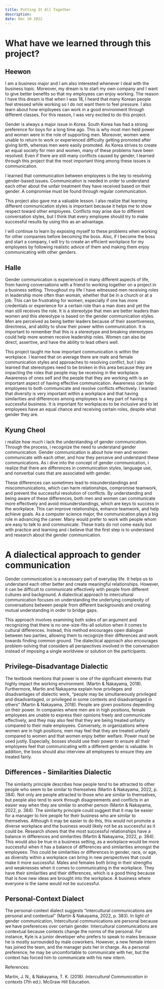 ```yaml
---
title: Putting It All Together
description:
date: Dec 10 2022
---
```


# What have we learned through this project?

## Heewon

I am a business major and I am also interested whenever I deal with the business topic. Moreover, my dream is to start my own company and I want to give better benefits so that my employees can enjoy working. The reason I have this dream is that when I was 18, I heard that many Korean people feel stressed while working so I do not want them to feel pressure. I also learn about how employees can work in a good environment through different classes. For this reason, I was very excited to do this project. 

Gender is always a major issue in Korea. South Korea has had a strong preference for boys for a long time ago. This is why most men held power and women were in the role of supporting men. Moreover, women were unable to return to work or experienced difficulty getting promoted after giving birth, whereas men were easily promoted. As Korea strives to create an equal society for men and women, many of these problems have been resolved. Even if there are still many conflicts caused by gender, I learned through this project that the most important thing among these issues is communication.

I learned that communication between employees is the key to resolving gender-based issues. Communication is needed in order to understand each other about the unfair treatment they have received based on their gender. A compromise must be found through regular communication.

This project also gave me a valuable lesson. I also realize that learning different communication styles is important because it helps me to show respect toward other employees. Conflicts may arise due to different conversation styles, but I think that every employee should try to make successful results by using this as an advantage. 

I will continue to learn by exposing myself to these problems when working for other companies before becoming the boss. Also, if I become the boss and start a company, I will try to create an efficient workplace for my employees by following realistic advice of them and making them enjoy communicating with other genders. 

## Halle

Gender communication is experienced in many different aspects of life, from having conversations with a friend to working together on a project in a business setting.  Throughout my life I have witnessed men receiving roles in leadership more often than woman, whether that be in a church or at a job.  This can be frustrating for women, especially if one has more credentials or experience for a certain role than a man does and yet the man still receives the role.  It is a stereotype that men are better leaders than women and this stereotype is based on the gender communication styles.  Men are perceived as being better leaders because of their assertiveness, directness, and ability to show their power within communication.  It is important to remember that this is a stereotype and breaking stereotypes could help more women receive leadership roles.  Women can also be direct, assertive, and have the ability to lead others well.  

This project taught me how important communication is within the workplace.  I learned that on average there are male and female communication styles and approaches to resolving conflict, but I also learned that stereotypes need to be broken in this area because they are impacting the roles that people may be receiving in the workplace.  Awareness of ones self and the people that they are working with is an important aspect of having effective communication.  Awareness can help employees to both communicate and resolve conflicts effectively.  I learned that diversity is very important within a workplace and that having similarities and differences among employees is a key part of having a successful business.  It is important for workplaces to be inclusive and to let employees have an equal chance and receiving certain roles, despite what gender they are.  

## Kyung Cheol

 i realize how much i lack the understanding of gender communication. Through the process, i recognize the need to understand  gender communication. Gender communication is about how men and women communicate with each other, and how they perceive and understand these communications. As i dive into the concept of gender communication, i realize that there are differences in communication styles, language use, and nonverbal cues that are associated with gender. 

These differences can sometimes lead to misunderstandings and miscommunications, which can harm relationships, compromise teamwork, and prevent the successful resolution of conflicts. By understanding and being aware of these differences, both men and women can communicate more effectively and avoid misunderstandings, which are keys to success in the workplace. This can improve relationships, enhance teamwork, and help achieve goals. As a computer science major, the communication plays a big role in advancing the career. Many would prefer to work with people whom are easy to talk to and communicate. These traits do not come easily but with practice and learning and i believe that the first step is to understand and research about the gender communication.

# A dialectical approach to gender communication

Gender communication is a necessary part of everyday life. It helps us to understand each other better and create meaningful relationships. However, it can be difficult to communicate effectively with people from different cultures and background. A dialectical approach to intercultural communication focuses on understanding the underlying complexity of conversations between people from different backgrounds and creating mutual understanding in order to bridge gaps.

This approach involves examining both sides of an argument and recognizing that there is no one-size-fits-all solution when it comes to cultural differences. Instead, this method encourages open dialogue between two parties, allowing them to recognize their differences and work towards finding common ground. The dialectical approach also encourages problem-solving that considers all perspectives involved in the conversation instead of imposing a single worldview or solution on the participants.

## Privilege–Disadvantage Dialectic

The textbook mentions that power is one of the significant elements that highly impact the working environment. (Martin & Nakayama, 2018). Furthermore, Martin and Nakayama explain how privileges and disadvantages of dialectic work, “people may be simultaneously privileged and disadvantaged, or privileged in some contexts and disadvantaged in others” (Martin & Nakayama, 2018). People are given positions depending on their power. In companies where men are in high positions, female employees are unable to express their opinions freely and communicate effectively, and they may also feel that they are being treated unfairly compared to their male employees. Conversely, in organizations where women are in high positions, men may feel that they are treated unfairly compared to women and that women enjoy better welfare. Power must be used justly. Especially, bosses should use their power to ensure all their employees feel that communicating with a different gender is valuable. In addition, the boss should also interview all employees to ensure they are treated fairly.

 

## **Differences - Similarities Dialectic**

The similarity principle describes how people tend to be attracted to other people who seem to be similar to themselves (Martin & Nakayama, 2022, p. 384).  Not only are people attracted to those who are similar to themselves, but people also tend to work through disagreements and conflicts in an easier way when they are similar to another person (Martin & Nakayama, 2022, p. 384).  The similarity principle could suggest that it may be easier for a manager to hire people for their business who are similar to themselves.  Although it may be easier to do this, this would not promote a diverse workplace and the business would likely not be as successful as it could be.  Research shows that the most successful relationships have a balance in differences and similarities (Martin & Nakayama, 2022, p. 384).  This would also be true in a business setting, as a workplace would be more successful when it has a balance of differences and similarities amongst the employees.  This could be similarities or differences in gender, race, or age, as diversity within a workplace can bring in new perspectives that could make it more successful.  Males and females both bring in their strengths and weaknesses when it comes to communicating in the workplace.  They have their similarities and their differences, which is a good thing because that is how new ideas are brought into the workplace.  A business where everyone is the same would not be successful. 

## Personal-Context Dialect

The personal-context dialect suggests “intercultural communications are personal and contextual” (Martin & Nakayama, 2022, p. 383). In light of gender communication, Intercultural communications are personal because we have preferences over certain gender. Intercultural communications are contextual because contexts change the norms of the personal. For instance, Kyle is a junior developer who prefers to speak to males because he is mostly surrounded by male coworkers. However, a new female intern has joined the team, and the manager puts her in charge. As a personal preference, he may be uncomfortable to communicate with her, but the context has forced him to communicate with his new intern. 


References:

Martin, J. N., & Nakayama, T. K. (2018). *Intercultural Communication in contexts* (7th ed.). McGraw Hill Education.
